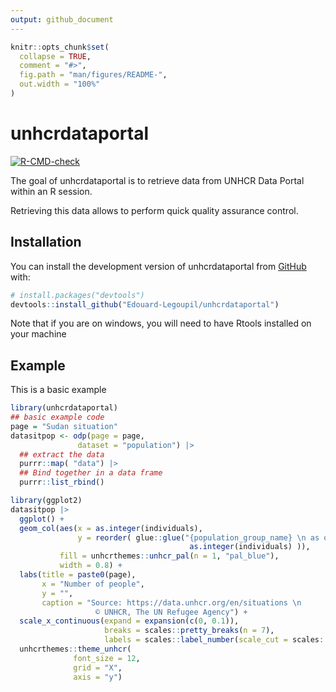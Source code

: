 ```yaml
---
output: github_document
---
```


<!-- README.md is generated from README.Rmd. Please edit that file -->

```r
knitr::opts_chunk$set(
  collapse = TRUE,
  comment = "#>",
  fig.path = "man/figures/README-",
  out.width = "100%"
)
```

# unhcrdataportal

<!-- badges: start -->
[![R-CMD-check](https://github.com/Edouard-Legoupil/unhcrdataportal/actions/workflows/R-CMD-check.yaml/badge.svg)](https://github.com/Edouard-Legoupil/unhcrdataportal/actions/workflows/R-CMD-check.yaml)
<!-- badges: end -->

The goal of unhcrdataportal is to retrieve data from UNHCR Data Portal within an R session.

Retrieving this data allows to perform quick quality assurance control.

## Installation

You can install the development version of unhcrdataportal from [GitHub](https://github.com/) with:

``` r
# install.packages("devtools")
devtools::install_github("Edouard-Legoupil/unhcrdataportal")
```

Note that if you are on windows, you will need to have Rtools installed on your machine

## Example

This is a basic example 

```r
library(unhcrdataportal)
## basic example code
page = "Sudan situation"
datasitpop <- odp(page = page,
               dataset = "population") |> 
  ## extract the data
  purrr::map( "data") |>
  ## Bind together in a data frame
  purrr::list_rbind()

library(ggplot2)
datasitpop |>
  ggplot() +
  geom_col(aes(x = as.integer(individuals),
               y = reorder( glue::glue("{population_group_name} \n as of {date}"), 
                                        as.integer(individuals) )),
           fill = unhcrthemes::unhcr_pal(n = 1, "pal_blue"),
           width = 0.8) +
  labs(title = paste0(page),
       x = "Number of people",
       y = "",
       caption = "Source: https://data.unhcr.org/en/situations \n
                   © UNHCR, The UN Refugee Agency") +
  scale_x_continuous(expand = expansion(c(0, 0.1)),
                     breaks = scales::pretty_breaks(n = 7),
                     labels = scales::label_number(scale_cut = scales::cut_short_scale())) +
  unhcrthemes::theme_unhcr(
              font_size = 12,
              grid = "X",
              axis = "y")
```
 
